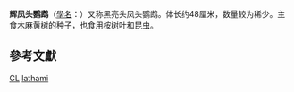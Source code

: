{{speciesbox
 | name = 輝鳳頭鸚鵡
 | image = Glossy black cockatoo male kobble08.JPG
 | image_caption = 雄鳥，攝於[[澳洲|澳洲]][[昆士蘭|昆士蘭]]{{le|科伯溪|Kobble Creek}}
 | status = LC
 | status_system = IUCN3.1
 | status_ref = <ref name = iucn>{{IUCN|id=22684749 |title=''Calyptorhynchus lathami'' |assessors=[[BirdLife_International|BirdLife International]] |version=2020.1|year=2016 |accessdate=1 October 2016}} 数据库資料包含說明此物種被編入無危級別的原因</ref>
 | display_parents = 3
 | genus = Calyptorhynchus
 | parent = Calyptorhynchus (Calyptorhynchus)
 | species = lathami 
 | authority = [[Coenraad_Jacob_Temminck|Temminck]], 1807
 | subdivision_ranks = 亞種
 | subdivision = ''C.'' (''C.'') ''l. lathami''<br/>''C.'' (''C.'') ''l. erebus''<br/>''C.'' (''C.'') ''l. halmaturinus''
 | range_map = Bird range glossy black cockatoo.png
 | range_map_caption = 輝鳳頭鸚鵡的分布範圍
}}

'''辉凤头鹦鹉'''（[[學名|學名]]：''{{lang|la|Calyptorhynchus lathami}}''）又称黑亮头凤头鹦鹉。体长约48厘米，数量较为稀少。主食[[木麻黄树|木麻黄树]]的种子，也食用[[桉树|桉树]]叶和[[昆虫|昆虫]]。

== 參考文獻 ==
{{Reflist}}
{{Taxonbar|from=Q790668}}

[[Category:IUCN红色名录无危物种|CL]]
[[Category:凤头鹦鹉科|lathami]]


{{Parrot-stub}}